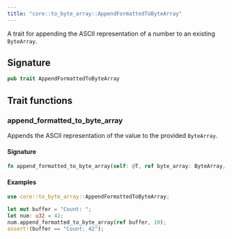 ```yaml
---
title: "core::to_byte_array::AppendFormattedToByteArray"
---
```


A trait for appending the ASCII representation of a number to an existing `ByteArray`.



## Signature

```rust
pub trait AppendFormattedToByteArray
```



## Trait functions

### append_formatted_to_byte_array



Appends the ASCII representation of the value to the provided `ByteArray`.

#### Signature

```rust
fn append_formatted_to_byte_array(self: @T, ref byte_array: ByteArray, base: NonZero)
```




#### Examples

```rust
use core::to_byte_array::AppendFormattedToByteArray;

let mut buffer = "Count: ";
let num: u32 = 42;
num.append_formatted_to_byte_array(ref buffer, 10);
assert!(buffer == "Count: 42");
```




